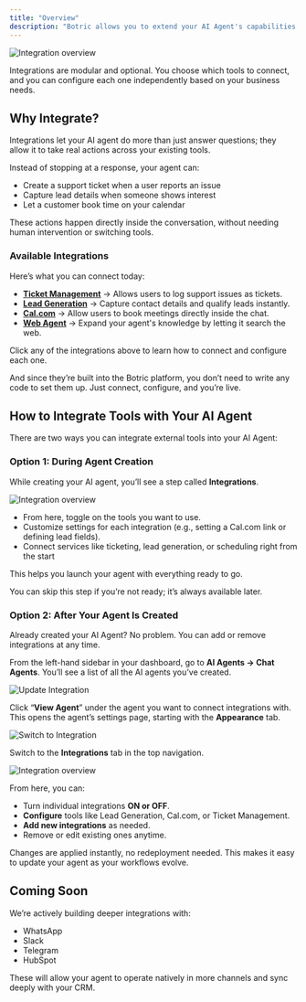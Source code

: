 ```yaml
---
title: "Overview"
description: "Botric allows you to extend your AI Agent's capabilities by connecting it with powerful third-party tools. These integrations allow your AI Agent to do more than just chat. With just a few clicks, you can connect it to tools that automate support, capture leads, schedule meetings, and more."
---
```


<img 
  src="../images/integrations/overview/integration_overview.png" 
  alt="Integration overview" 
  className="rounded-xl border-4 border-blue-100 dark:border-blue-300"
/>

Integrations are modular and optional. You choose which tools to connect, and you can configure each one independently based on your business needs.

## Why Integrate?

Integrations let your AI agent do more than just answer questions; they allow it to take real actions across your existing tools.

Instead of stopping at a response, your agent can:

- Create a support ticket when a user reports an issue
- Capture lead details when someone shows interest
- Let a customer book time on your calendar

These actions happen directly inside the conversation, without needing human intervention or switching tools. 

### Available Integrations

Here’s what you can connect today:

- **[Ticket Management](/integrations/ticket_management)** → Allows users to log support issues as tickets.
- **[Lead Generation](/integrations/lead_generation)** → Capture contact details and qualify leads instantly.
- **[Cal.com](/integrations/cal)** → Allow users to book meetings directly inside the chat.
- **[Web Agent](/integrations/web_agent)** → Expand your agent's knowledge by letting it search the web.

<Info>Click any of the integrations above to learn how to connect and configure each one.</Info>

And since they’re built into the Botric platform, you don’t need to write any code to set them up. Just connect, configure, and you’re live.

## How to Integrate Tools with Your AI Agent

There are two ways you can integrate external tools into your AI Agent:

### Option 1: During Agent Creation

While creating your AI agent, you’ll see a step called **Integrations**.

<img 
  src="../images/integrations/overview/integration_overview.png" 
  alt="Integration overview" 
  className="rounded-xl border-4 border-blue-100 dark:border-blue-300"
/>

- From here, toggle on the tools you want to use.
- Customize settings for each integration (e.g., setting a Cal.com link or defining lead fields).
- Connect services like ticketing, lead generation, or scheduling right from the start

This helps you launch your agent with everything ready to go.

<Note>You can skip this step if you’re not ready; it’s always available later.</Note>

### Option 2: After Your Agent Is Created

Already created your AI Agent? No problem. You can add or remove integrations at any time.

From the left-hand sidebar in your dashboard, go to **AI Agents → Chat Agents**. You’ll see a list of all the AI agents you’ve created.

<img 
  src="../images/integrations/overview/update_integration.png" 
  alt="Update Integration" 
  className="rounded-xl border-4 border-blue-100 dark:border-blue-300"
/>

Click “**View Agent**” under the agent you want to connect integrations with. This opens the agent’s settings page, starting with the **Appearance** tab.

<img 
  src="../images/integrations/overview/switch_integration.png" 
  alt="Switch to Integration" 
  className="rounded-xl border-4 border-blue-100 dark:border-blue-300"
/>

Switch to the **Integrations** tab in the top navigation.

<img 
  src="../images/integrations/overview/integration_overview.png" 
  alt="Integration overview" 
  className="rounded-xl border-4 border-blue-100 dark:border-blue-300"
/>

From here, you can:

- Turn individual integrations **ON or OFF**.
- **Configure** tools like Lead Generation, Cal.com, or Ticket Management.
- **Add new integrations** as needed.
- Remove or edit existing ones anytime.

Changes are applied instantly, no redeployment needed. This makes it easy to update your agent as your workflows evolve.


## Coming Soon

We’re actively building deeper integrations with:

- WhatsApp
- Slack
- Telegram
- HubSpot

These will allow your agent to operate natively in more channels and sync deeply with your CRM.
